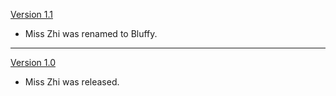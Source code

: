 {{Change History/Header}}
[[Version 1.1]]
*Miss Zhi was renamed to Bluffy.
----
[[Version 1.0]]
*Miss Zhi was released.